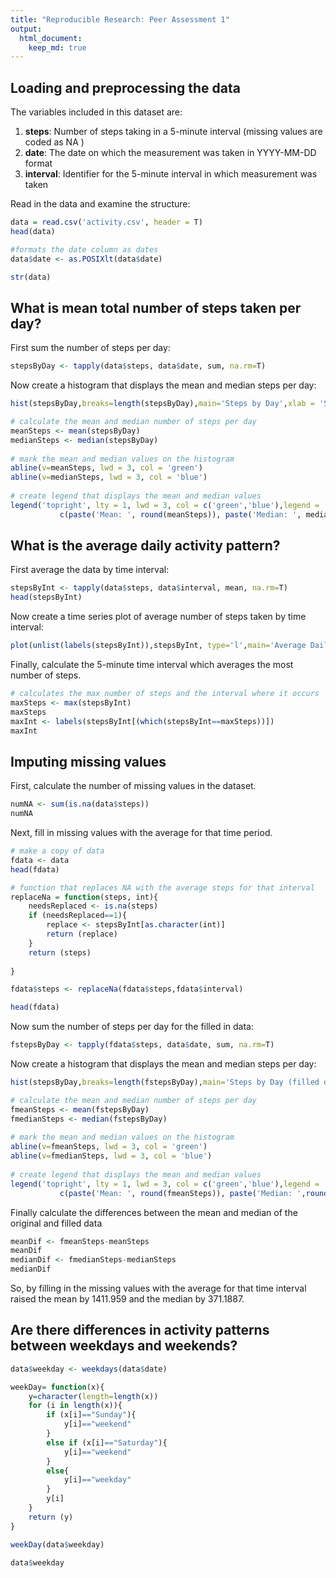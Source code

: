 ```yaml
---
title: "Reproducible Research: Peer Assessment 1"
output: 
  html_document:
    keep_md: true
---
```



## Loading and preprocessing the data


The variables included in this dataset are:

1. **steps**: Number of steps taking in a 5-minute interval (missing values are coded as NA ) 
2. **date**: The date on which the measurement was taken in YYYY-MM-DD format 
3. **interval**: Identifier for the 5-minute interval in which measurement was taken

Read in the data and examine the structure:

```r

data = read.csv('activity.csv', header = T)
head(data)

#formats the date column as dates
data$date <- as.POSIXlt(data$date)

str(data)

```

## What is mean total number of steps taken per day?

First sum the number of steps per day:

```r

stepsByDay <- tapply(data$steps, data$date, sum, na.rm=T)

```

Now create a histogram that displays the mean and median steps per day:

```r

hist(stepsByDay,breaks=length(stepsByDay),main='Steps by Day',xlab = 'Steps',col='grey')

# calculate the mean and median number of steps per day
meanSteps <- mean(stepsByDay)
medianSteps <- median(stepsByDay)
        
# mark the mean and median values on the histogram
abline(v=meanSteps, lwd = 3, col = 'green')
abline(v=medianSteps, lwd = 3, col = 'blue')
        
# create legend that displays the mean and median values
legend('topright', lty = 1, lwd = 3, col = c('green','blue'),legend = 
           c(paste('Mean: ', round(meanSteps)), paste('Median: ', medianSteps)))

```

## What is the average daily activity pattern?

First average the data by time interval:

```r

stepsByInt <- tapply(data$steps, data$interval, mean, na.rm=T)
head(stepsByInt)

```

Now create a time series plot of average number of steps taken by time interval:

```r

plot(unlist(labels(stepsByInt)),stepsByInt, type='l',main='Average Daily Activity Pattern',xlab='Time (5 Minute Intervals)', ylab='Average Number of Steps Across All Days')

```

Finally, calculate the 5-minute time interval which averages the most number of steps.

```r

# calculates the max number of steps and the interval where it occurs
maxSteps <- max(stepsByInt)
maxSteps
maxInt <- labels(stepsByInt[(which(stepsByInt==maxSteps))])
maxInt

```

## Imputing missing values

First, calculate the number of missing values in the dataset.

```r
numNA <- sum(is.na(data$steps))
numNA

```

Next, fill in missing values with the average for that time period.

```r
# make a copy of data
fdata <- data
head(fdata)

# function that replaces NA with the average steps for that interval
replaceNa = function(steps, int){
    needsReplaced <- is.na(steps)
    if (needsReplaced==1){
        replace <- stepsByInt[as.character(int)]
        return (replace)
    }
    return (steps)
    
}

fdata$steps <- replaceNa(fdata$steps,fdata$interval)

head(fdata)


```

Now sum the number of steps per day for the filled in data:

```r

fstepsByDay <- tapply(fdata$steps, data$date, sum, na.rm=T)

```

Now create a histogram that displays the mean and median steps per day:

```r

hist(stepsByDay,breaks=length(fstepsByDay),main='Steps by Day (filled data)',xlab = 'Steps',col='grey')

# calculate the mean and median number of steps per day
fmeanSteps <- mean(fstepsByDay)
fmedianSteps <- median(fstepsByDay)
        
# mark the mean and median values on the histogram
abline(v=fmeanSteps, lwd = 3, col = 'green')
abline(v=fmedianSteps, lwd = 3, col = 'blue')
        
# create legend that displays the mean and median values
legend('topright', lty = 1, lwd = 3, col = c('green','blue'),legend = 
           c(paste('Mean: ', round(fmeanSteps)), paste('Median: ',round(fmedianSteps)))

```

Finally calculate the differences between the mean and median of the original and filled data

```r

meanDif <- fmeanSteps-meanSteps
meanDif
medianDif <- fmedianSteps-medianSteps
medianDif
```

So, by filling in the missing values with the average for that time interval raised the mean by 1411.959 and the median by 371.1887.

## Are there differences in activity patterns between weekdays and weekends?

```r

data$weekday <- weekdays(data$date)

weekDay= function(x){
    y=character(length=length(x))
    for (i in length(x)){
        if (x[i]=="Sunday"){
            y[i]=="weekend"
        }
        else if (x[i]=="Saturday"){
            y[i]=="weekend"
        }
        else{
            y[i]=="weekday"
        }
        y[i]
    }
    return (y)
}

weekDay(data$weekday)

data$weekday
```